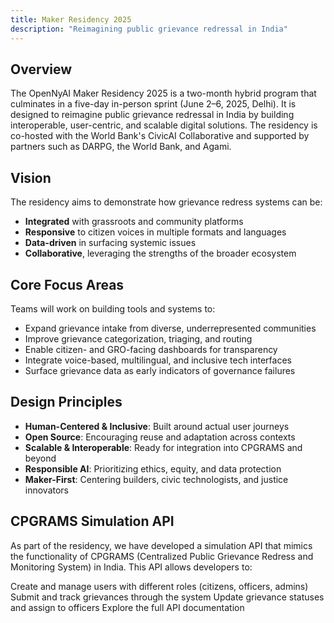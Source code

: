 ```yaml
---
title: Maker Residency 2025
description: "Reimagining public grievance redressal in India"
---
```


## Overview

The OpenNyAI Maker Residency 2025 is a two-month hybrid program that culminates in a five-day in-person sprint (June 2–6, 2025, Delhi). It is designed to reimagine public grievance redressal in India by building interoperable, user-centric, and scalable digital solutions. The residency is co-hosted with the World Bank's CivicAI Collaborative and supported by partners such as DARPG, the World Bank, and Agami.

## Vision

The residency aims to demonstrate how grievance redress systems can be:

- **Integrated** with grassroots and community platforms
- **Responsive** to citizen voices in multiple formats and languages
- **Data-driven** in surfacing systemic issues
- **Collaborative**, leveraging the strengths of the broader ecosystem

## Core Focus Areas

Teams will work on building tools and systems to:

- Expand grievance intake from diverse, underrepresented communities
- Improve grievance categorization, triaging, and routing
- Enable citizen- and GRO-facing dashboards for transparency
- Integrate voice-based, multilingual, and inclusive tech interfaces
- Surface grievance data as early indicators of governance failures

## Design Principles

- **Human-Centered & Inclusive**: Built around actual user journeys
- **Open Source**: Encouraging reuse and adaptation across contexts
- **Scalable & Interoperable**: Ready for integration into CPGRAMS and beyond
- **Responsible AI**: Prioritizing ethics, equity, and data protection
- **Maker-First**: Centering builders, civic technologists, and justice innovators

## CPGRAMS Simulation API

As part of the residency, we have developed a simulation API that mimics the functionality of CPGRAMS (Centralized Public Grievance Redress and Monitoring System) in India. This API allows developers to:

<CardGroup cols={2}>
  <Card
    title="User Management"
    icon="users"
    href="/api-reference/endpoint/get"
  >
    Create and manage users with different roles (citizens, officers, admins)
  </Card>
  <Card
    title="Grievance Submission"
    icon="file-pen"
    href="/api-reference/endpoint/create"
  >
    Submit and track grievances through the system
  </Card>
  <Card
    title="Status Updates"
    icon="arrows-spin"
    href="/api-reference/endpoint/update-grievance"
  >
    Update grievance statuses and assign to officers
  </Card>
  <Card
    title="API Documentation"
    icon="code"
    href="/api-reference/introduction"
  >
    Explore the full API documentation
  </Card>
</CardGroup>
